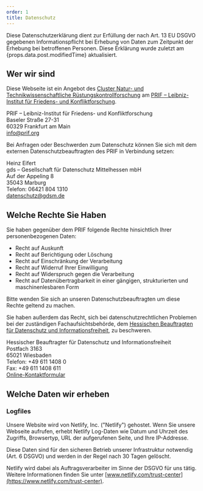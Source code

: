 ```yaml
---
order: 1
title: Datenschutz
---
```


Diese Datenschutzerklärung dient zur Erfüllung der nach Art. 13 EU DSGVO gegebenen Informationspflicht bei Erhebung von Daten zum Zeitpunkt der Erhebung bei betroffenen Personen. Diese Erklärung wurde zuletzt am {props.data.post.modifiedTime} aktualisiert.

## Wer wir sind

Diese Webseite ist ein Angebot des [Cluster Natur- und Technikwissenschaftliche Rüstungskontrollforschung](https://www.cntrarmscontrol.org/de/) am [PRIF – Leibniz-Institut für Friedens- und Konfliktforschung](https://www.prif.org/).

PRIF – Leibniz-Institut für Friedens- und Konfliktforschung\
Baseler Straße 27-31\
60329 Frankfurt am Main\
[info@prif.org](mailto:info@prif.org)

Bei Anfragen oder Beschwerden zum Datenschutz können Sie sich mit dem externen Datenschutzbeauftragten des PRIF in Verbindung setzen:

Heinz Eifert\
gds – Gesellschaft für Datenschutz Mittelhessen mbH\
Auf der Appeling 8\
35043 Marburg\
Telefon: 06421 804 1310\
[datenschutz@gdsm.de](mailto:datenschutz@gdsm.de)

## Welche Rechte Sie Haben

Sie haben gegenüber dem PRIF folgende Rechte hinsichtlich Ihrer personenbezogenen Daten:

- Recht auf Auskunft
- Recht auf Berichtigung oder Löschung
- Recht auf Einschränkung der Verarbeitung
- Recht auf Widerruf Ihrer Einwilligung
- Recht auf Widerspruch gegen die Verarbeitung
- Recht auf Datenübertragbarkeit in einer gängigen, strukturierten und maschinenlesbaren Form

Bitte wenden Sie sich an unseren Datenschutzbeauftragten um diese Rechte geltend zu machen.

Sie haben außerdem das Recht, sich bei datenschutzrechtlichen Problemen bei der zuständigen Fachaufsichtsbehörde, dem [Hessischen Beauftragten für Datenschutz und Informationsfreiheit](https://datenschutz.hessen.de/), zu beschweren.

Hessischer Beauftragter für Datenschutz und Informationsfreiheit\
Postfach 3163\
65021 Wiesbaden\
Telefon: +49 611 1408 0\
Fax: +49 611 1408 611\
[Online-Kontaktformular](https://datenschutz.hessen.de/service/beschwerde-uebermitteln)

## Welche Daten wir erheben

### Logfiles

Unsere Website wird von Netlify, Inc. ("Netlify") gehostet. Wenn Sie unsere Webseite aufrufen, erhebt Netlify Log-Daten wie Datum und Uhrzeit des Zugriffs, Browsertyp, URL der aufgerufenen Seite, und Ihre IP-Addresse.

Diese Daten sind für den sicheren Betrieb unserer Infrastruktur notwendig (Art. 6 DSGVO) und werden in der Regel nach 30 Tagen gelöscht.

Netlify wird dabei als Auftragsverarbeiter im Sinne der DSGVO für uns tätig. Weitere Informationen finden Sie unter [www.netlify.com/trust-center](https://www.netlify.com/trust-center).
